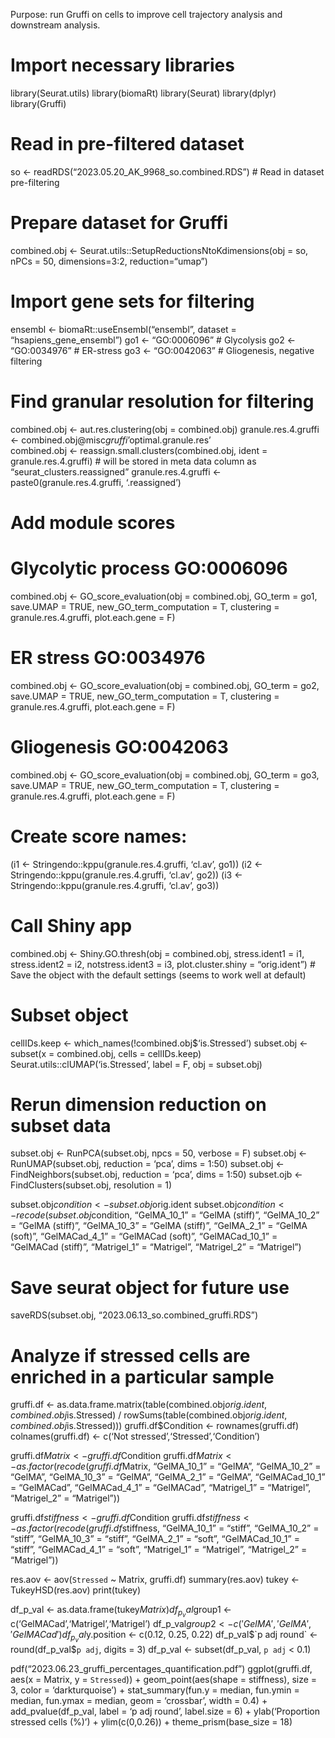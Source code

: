 Purpose: run Gruffi on cells to improve cell trajectory analysis and downstream analysis.

# Import necessary libraries
library(Seurat.utils)
library(biomaRt)
library(Seurat)
library(dplyr)
library(Gruffi)

# Read in pre-filtered dataset
so <- readRDS("2023.05.20_AK_9968_so.combined.RDS") # Read in dataset pre-filtering

# Prepare dataset for Gruffi
combined.obj <- Seurat.utils::SetupReductionsNtoKdimensions(obj = so, nPCs = 50, dimensions=3:2, reduction="umap")

# Import gene sets for filtering
ensembl <- biomaRt::useEnsembl("ensembl", dataset = "hsapiens_gene_ensembl")
go1 <- "GO:0006096" # Glycolysis
go2 <- "GO:0034976" # ER-stress
go3 <- "GO:0042063" # Gliogenesis, negative filtering

# Find granular resolution for filtering
combined.obj <- aut.res.clustering(obj = combined.obj)
granule.res.4.gruffi <- combined.obj@misc$gruffi$'optimal.granule.res'	
combined.obj <- reassign.small.clusters(combined.obj, ident = granule.res.4.gruffi) # will be stored in meta data column as "seurat_clusters.reassigned"
granule.res.4.gruffi <- paste0(granule.res.4.gruffi, '.reassigned')

# Add module scores
# Glycolytic process	GO:0006096
combined.obj <- GO_score_evaluation(obj = combined.obj, GO_term = go1, save.UMAP = TRUE, new_GO_term_computation = T, clustering = granule.res.4.gruffi, plot.each.gene = F)

# ER stress 	GO:0034976
combined.obj <- GO_score_evaluation(obj = combined.obj, GO_term = go2, save.UMAP = TRUE, new_GO_term_computation = T, clustering = granule.res.4.gruffi, plot.each.gene = F)

# Gliogenesis		GO:0042063
combined.obj <- GO_score_evaluation(obj = combined.obj, GO_term = go3, save.UMAP = TRUE, new_GO_term_computation = T, clustering = granule.res.4.gruffi, plot.each.gene = F)

# Create score names:
(i1 <- Stringendo::kppu(granule.res.4.gruffi, 'cl.av', go1))
(i2 <- Stringendo::kppu(granule.res.4.gruffi, 'cl.av', go2))
(i3 <- Stringendo::kppu(granule.res.4.gruffi, 'cl.av', go3))

# Call Shiny app
combined.obj <- Shiny.GO.thresh(obj = combined.obj,
                                stress.ident1 = i1,
                                stress.ident2 = i2,
                                notstress.ident3 = i3,
                                plot.cluster.shiny = "orig.ident")
# Save the object with the default settings (seems to work well at default)

# Subset object
cellIDs.keep <- which_names(!combined.obj$'is.Stressed')
subset.obj <- subset(x = combined.obj, cells = cellIDs.keep)  
Seurat.utils::clUMAP('is.Stressed', label = F, obj = subset.obj)

# Rerun dimension reduction on subset data
subset.obj <- RunPCA(subset.obj, npcs = 50, verbose = F)
subset.obj <- RunUMAP(subset.obj, reduction = 'pca', dims = 1:50)
subset.obj <- FindNeighbors(subset.obj, reduction = 'pca', dims = 1:50)
subset.ojb <- FindClusters(subset.obj, resolution = 1)

subset.obj$condition <- subset.obj$orig.ident
subset.obj$condition <- recode(subset.obj$condition,
                               "GelMA_10_1" = "GelMA (stiff)",
                               "GelMA_10_2" = "GelMA (stiff)",
                               "GelMA_10_3" = "GelMA (stiff)",
                               "GelMA_2_1" = "GelMA (soft)",
                               "GelMACad_4_1" = "GelMACad (soft)",
                               "GelMACad_10_1" = "GelMACad (stiff)",
                               "Matrigel_1" = "Matrigel",
                               "Matrigel_2" = "Matrigel")


# Save seurat object for future use
saveRDS(subset.obj, "2023.06.13_so.combined_gruffi.RDS")

# Analyze if stressed cells are enriched in a particular sample
gruffi.df <- as.data.frame.matrix(table(combined.obj$orig.ident, combined.obj$is.Stressed) / rowSums(table(combined.obj$orig.ident, combined.obj$is.Stressed)))
gruffi.df$Condition <- rownames(gruffi.df)
colnames(gruffi.df) <- c('Not stressed','Stressed','Condition')

gruffi.df$Matrix <- gruffi.df$Condition
gruffi.df$Matrix <- as.factor(recode(gruffi.df$Matrix,
                                 "GelMA_10_1" = "GelMA",
                                 "GelMA_10_2" = "GelMA",
                                 "GelMA_10_3" = "GelMA",
                                 "GelMA_2_1" = "GelMA",
                                 "GelMACad_10_1" = "GelMACad",
                                 "GelMACad_4_1" = "GelMACad",
                                 "Matrigel_1" = "Matrigel",
                                 "Matrigel_2" = "Matrigel"))

gruffi.df$stiffness <- gruffi.df$Condition
gruffi.df$stiffness <- as.factor(recode(gruffi.df$stiffness,
                                 "GelMA_10_1" = "stiff",
                                 "GelMA_10_2" = "stiff",
                                 "GelMA_10_3" = "stiff",
                                 "GelMA_2_1" = "soft",
                                 "GelMACad_10_1" = "stiff",
                                 "GelMACad_4_1" = "soft",
                                 "Matrigel_1" = "Matrigel",
                                 "Matrigel_2" = "Matrigel"))

res.aov <- aov(`Stressed` ~ Matrix, gruffi.df)
summary(res.aov)
tukey <- TukeyHSD(res.aov)
print(tukey)

df_p_val <- as.data.frame(tukey$Matrix)
df_p_val$group1 <- c('GelMACad','Matrigel','Matrigel')
df_p_val$group2 <- c('GelMA','GelMA','GelMACad')
df_p_val$y.position <- c(0.12, 0.25, 0.22)
df_p_val$`p adj round` <- round(df_p_val$`p adj`, digits = 3)
df_p_val <- subset(df_p_val, `p adj` < 0.1)

pdf("2023.06.23_gruffi_percentages_quantification.pdf")
ggplot(gruffi.df, aes(x = Matrix, y = `Stressed`)) +
  geom_point(aes(shape = stiffness), size = 3, color = 'darkturquoise') +
  stat_summary(fun.y = median, fun.ymin = median, fun.ymax = median, 
               geom = 'crossbar', width = 0.4) +
  add_pvalue(df_p_val, label = 'p adj round', label.size = 6) +
  ylab('Proportion stressed cells (%)') +
  ylim(c(0,0.26)) +
  theme_prism(base_size = 18)
